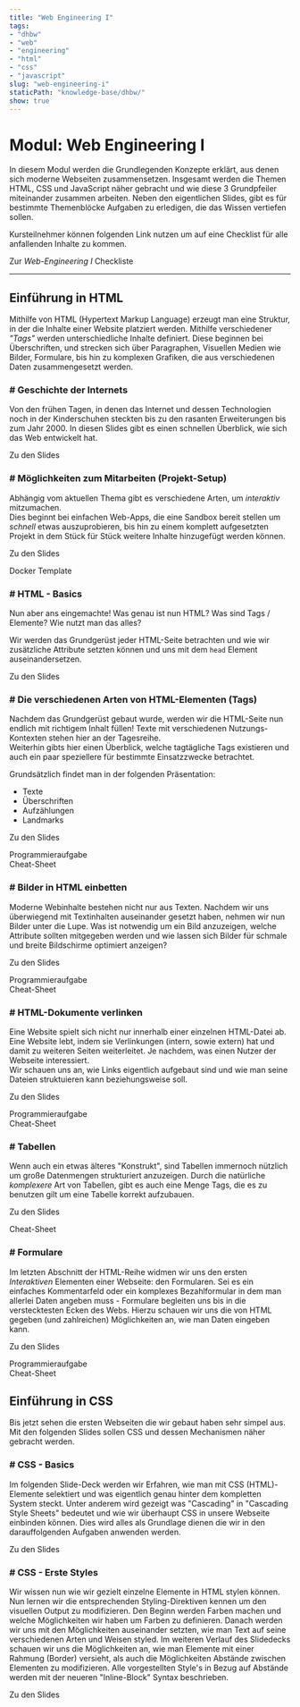 ```yaml
---
title: "Web Engineering I"
tags: 
- "dhbw"
- "web"
- "engineering"
- "html"
- "css"
- "javascript"
slug: "web-engineering-i"
staticPath: "knowledge-base/dhbw/"
show: true
---
```


# Modul: Web Engineering I

In diesem Modul werden die Grundlegenden Konzepte erklärt, aus denen sich moderne Webseiten zusammensetzen. Insgesamt werden die Themen HTML, CSS und JavaScript näher gebracht und wie diese 3 Grundpfeiler miteinander zusammen arbeiten. Neben den eigentlichen Slides, gibt es für bestimmte Themenblöcke Aufgaben zu erledigen, die das Wissen vertiefen sollen.

Kursteilnehmer können folgenden Link nutzen um auf eine Checklist für alle anfallenden Inhalte zu kommen.

<Card to="#" color="violet"><span>Zur *Web-Engineering I* Checkliste</span></Card>
<div class="mb-1" />

---

## Einführung in HTML

Mithilfe von HTML (Hypertext Markup Language) erzeugt man eine Struktur, in der die Inhalte einer Website platziert werden. Mithilfe verschiedener *"Tags"* werden unterschiedliche Inhalte definiert. Diese beginnen bei Überschriften, und strecken sich über Paragraphen, Visuellen Medien wie Bilder, Formulare, bis hin zu komplexen Grafiken, die aus verschiedenen Daten zusammengesetzt werden.
<div class="mb-1" />

### # Geschichte der Internets

Von den frühen Tagen, in denen das Internet und dessen Technologien noch in der Kinderschuhen steckten bis zu den rasanten Erweiterungen bis zum Jahr 2000. In diesen Slides gibt es einen schnellen Überblick, wie sich das Web entwickelt hat.

<Card to="/slides/history-of-web" color="blue">Zu den Slides</Card>

<Spacer />

### # Möglichkeiten zum Mitarbeiten (Projekt-Setup)

Abhängig vom aktuellen Thema gibt es verschiedene Arten, um *interaktiv* mitzumachen.  
Dies beginnt bei einfachen Web-Apps, die eine Sandbox bereit stellen um *schnell* etwas auszuprobieren, bis hin zu einem komplett aufgesetzten Projekt in dem Stück für Stück weitere Inhalte hinzugefügt werden können.

<Card to="/slides/setting-up-a-project" color="blue">Zu den Slides</Card>
<div class="mb-1" />
<Card to="#" color="violet">Docker Template</Card>

<Spacer />

### # HTML - Basics

Nun aber ans eingemachte! Was genau ist nun HTML? Was sind Tags / Elemente? Wie nutzt man das alles?

Wir werden das Grundgerüst jeder HTML-Seite betrachten und wie wir zusätzliche Attribute setzten können und uns mit dem `head` Element auseinandersetzen.

<Card to="/slides/html/01-basics" color="blue">Zu den Slides</Card>
<Spacer />

### # Die verschiedenen Arten von HTML-Elementen (Tags)

Nachdem das Grundgerüst gebaut wurde, werden wir die HTML-Seite nun endlich mit richtigem Inhalt füllen! Texte mit verschiedenen Nutzungs-Kontexten stehen hier an der Tagesreihe.  
Weiterhin gibts hier einen Überblick, welche tagtägliche Tags existieren und auch ein paar speziellere für bestimmte Einsatzzwecke betrachtet.

Grundsätzlich findet man in der folgenden Präsentation:
* Texte
* Überschriften
* Aufzählungen
* Landmarks

<Card to="/slides/html/02-tags" color="blue">Zu den Slides</Card>
<div class="mb-1" />
<Card to="#" color="rose">Programmieraufgabe</Card>
<div class="mb-1" />
<Card to="#" color="green">Cheat-Sheet</Card>
<Spacer />

### # Bilder in HTML einbetten

Moderne Webinhalte bestehen nicht nur aus Texten. Nachdem wir uns überwiegend mit Textinhalten auseinander gesetzt haben, nehmen wir nun Bilder unter die Lupe. Was ist notwendig um ein Bild anzuzeigen, welche Attribute sollten mitgegeben werden und wie lassen sich Bilder für schmale und breite Bildschirme optimiert anzeigen?

<Card to="/slides/html/03-images" color="blue">Zu den Slides</Card>
<div class="mb-1" />
<Card to="#" color="rose">Programmieraufgabe</Card>
<div class="mb-1" />
<Card to="#" color="green">Cheat-Sheet</Card>
<Spacer />

### # HTML-Dokumente verlinken

Eine Website spielt sich nicht nur innerhalb einer einzelnen HTML-Datei ab. Eine Website lebt, indem sie Verlinkungen (intern, sowie extern) hat und damit zu weiteren Seiten weiterleitet. Je nachdem, was einen Nutzer der Webseite interessiert.  
Wir schauen uns an, wie Links eigentlich aufgebaut sind und wie man seine Dateien struktuieren kann beziehungsweise soll.

<Card to="/slides/html/04-linking-between-documents" color="blue">Zu den Slides</Card>
<div class="mb-1" />
<Card to="#" color="rose">Programmieraufgabe</Card>
<div class="mb-1" />
<Card to="#" color="green">Cheat-Sheet</Card>
<Spacer />

### # Tabellen

Wenn auch ein etwas älteres "Konstrukt", sind Tabellen immernoch nützlich um große Datenmengen strukturiert anzuzeigen. Durch die natürliche *komplexere* Art von Tabellen, gibt es auch eine Menge Tags, die es zu benutzen gilt um eine Tabelle korrekt aufzubauen.

<Card to="/slides/html/05-tables" color="blue">Zu den Slides</Card>
<div class="mb-1" />
<Card to="#" color="green">Cheat-Sheet</Card>
<Spacer />

### # Formulare

Im letzten Abschnitt der HTML-Reihe widmen wir uns den ersten *Interaktiven* Elementen einer Webseite: den Formularen. Sei es ein einfaches Kommentarfeld oder ein komplexes Bezahlformular in dem man allerlei Daten angeben muss - Formulare begleiten uns bis in die verstecktesten Ecken des Webs. Hierzu schauen wir uns die von HTML gegeben (und zahlreichen) Möglichkeiten an, wie man Daten eingeben kann.

<Card to="/slides/html/06-forms" color="blue">Zu den Slides</Card>
<div class="mb-1" />
<Card to="#" color="rose">Programmieraufgabe</Card>
<div class="mb-1" />
<Card to="#" color="green">Cheat-Sheet</Card>
<Spacer />

## Einführung in CSS

Bis jetzt sehen die ersten Webseiten die wir gebaut haben sehr simpel aus. Mit den folgenden Slides sollen CSS und dessen Mechanismen näher gebracht werden.

### # CSS - Basics

Im folgenden Slide-Deck werden wir Erfahren, wie man mit CSS (HTML)-Elemente selektiert und was eigentlich genau hinter dem kompletten System steckt.
Unter anderem wird gezeigt was "Cascading" in "Cascading Style Sheets" bedeutet und wie wir überhaupt CSS in unsere Webseite einbinden können.
Dies wird alles als Grundlage dienen die wir in den darauffolgenden Aufgaben anwenden werden.

<Card to="/slides/css/00-intro" color="blue">Zu den Slides</Card>
<Spacer />

### # CSS - Erste Styles

Wir wissen nun wie wir gezielt einzelne Elemente in HTML stylen können. Nun lernen wir die entsprechenden Styling-Direktiven kennen um den visuellen Output zu modifizieren.
Den Beginn werden Farben machen und welche Möglichkeiten wir haben um Farben zu definieren. Danach werden wir uns mit den Möglichkeiten auseinander setzten, wie man Text auf seine verschiedenen Arten und Weisen styled.
Im weiteren Verlauf des Slidedecks schauen wir uns die Möglichkeiten an, wie man Elemente mit einer Rahmung (Border) versieht, als auch die Möglichkeiten Abstände zwischen Elementen zu modifizieren.
Alle vorgestellten Style's in Bezug auf Abstände werden mit der neueren "Inline-Block" Syntax beschrieben.

<Card to="/slides/css/01-basic-styles" color="blue">Zu den Slides</Card>

